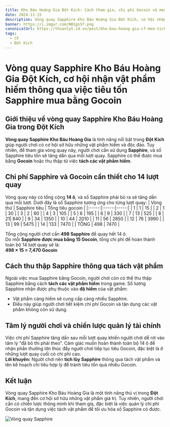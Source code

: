 ```yaml
---
title: Kho Báu Hoàng Gia Đột Kích: Cách tham gia, chi phí Gocoin và mẹo tích lũy Sapphire
date: 2024-11-15
description: Vòng quay Sapphire Kho Báu Hoàng Gia Đột Kích, cơ hội nhận vật phẩm hiếm thông qua việc tiêu tốn Sapphire mua bằng Gocoin
banner: https://i.imgur.com/N01gsSf.png
canonicalUrl: https://thuanlyt.id.vn/post/kho-bau-hoang-gia-cf-meo-tich-luy-sapphire-gocoin
tags:
  - CF
  - Đột Kích
---
```


# Vòng quay Sapphire Kho Báu Hoàng Gia Đột Kích, cơ hội nhận vật phẩm hiếm thông qua việc tiêu tốn Sapphire mua bằng Gocoin

## Giới thiệu về vòng quay Sapphire Kho Báu Hoàng Gia trong Đột Kích
**Vòng quay Sapphire Kho Báu Hoàng Gia** là tính năng nổi bật trong **Đột Kích** giúp người chơi có cơ hội sở hữu những vật phẩm hiếm và độc đáo. Tuy nhiên, để tham gia vòng quay này, người chơi cần sử dụng **Sapphire**, và số Sapphire tiêu tốn sẽ tăng dần qua mỗi lượt quay. Sapphire có thể được mua bằng **Gocoin** hoặc thu thập từ việc **tách các vật phẩm hiếm**.

## Chi phí Sapphire và Gocoin cần thiết cho 14 lượt quay
Vòng quay này có tổng cộng **14 ô**, và số Sapphire phải bỏ ra sẽ tăng dần qua mỗi lượt. Dưới đây là số Sapphire tương ứng cho từng lượt quay:
| Vòng thứ | Sapphire tiêu | Tổng tiêu gocoin |
|:-----:|:-----:|-----:|
| 1 | 1 | 15 |
| 2 | 1 | 30 |
| 3 | 2 | 60 |
| 4 | 3 | 105 |
| 5 | 6 | 195 |
| 6 | 9 | 330 |
| 7 | 13 | 525 |
| 8 |  21| 840 |
| 9 | 34 | 1350 |
| 10 | 44 | 2010 |
| 11 | 56 | 2850 |
| 12 | 76 | 3990 |
| 13 | 99 | 5475 |
| 14 | 133 | 7470 |
| TỔNG | 498 | 7470 |

Tổng cộng người chơi cần **498 Sapphire** để quay hết 14 ô.  
Do mỗi **Sapphire được mua bằng 15 Gocoin**, tổng chi phí để hoàn thành toàn bộ 14 lượt quay sẽ là:  
**498 × 15 = 7,470 Gocoin**

## Cách thu thập Sapphire thông qua tách vật phẩm
Ngoài việc mua Sapphire bằng Gocoin, người chơi còn có thể thu thập Sapphire bằng cách **tách các vật phẩm hiếm** trong game. Số lượng Sapphire nhận được phụ thuộc vào **độ hiếm** của vật phẩm:
- Vật phẩm càng hiếm sẽ cung cấp càng nhiều Sapphire.
- Điều này giúp người chơi tiết kiệm chi phí Gocoin và tận dụng các vật phẩm không còn sử dụng.

## Tâm lý người chơi và chiến lược quản lý tài chính
Việc chi phí Sapphire tăng dần sau mỗi lượt quay khiến người chơi dễ rơi vào tâm lý "đã bỏ thì phải theo". Cảm giác muốn hoàn thành toàn bộ 14 ô để nhận phần thưởng lớn thúc đẩy người chơi tiếp tục tiêu Gocoin, đặc biệt là ở những lượt quay cuối có chi phí cao.  
**Lời khuyên:** Người chơi nên **tích lũy Sapphire** thông qua tách vật phẩm và lên kế hoạch chi tiêu hợp lý để tránh tiêu tốn quá nhiều Gocoin.

## Kết luận
Vòng quay Sapphire Kho Báu Hoàng Gia là một tính năng thú vị trong **Đột Kích**, mang đến cơ hội sở hữu những vật phẩm giá trị. Tuy nhiên, người chơi cần có chiến lược thông minh khi tham gia, đặc biệt là việc quản lý chi phí Gocoin và tận dụng việc tách vật phẩm để tối ưu hóa số Sapphire có được.

![Vòng quay Sapphire](https://i.imgur.com/1CpFGkN.png)
